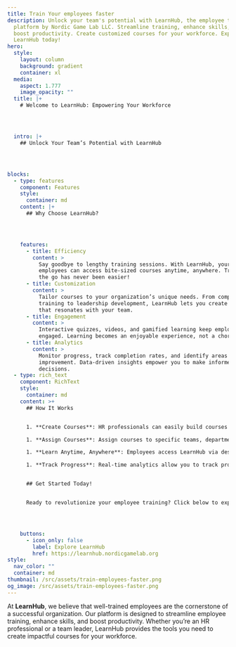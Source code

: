 ```yaml
---
title: Train Your employees faster
description: Unlock your team's potential with LearnHub, the employee training
  platform by Nordic Game Lab LLC. Streamline training, enhance skills, and
  boost productivity. Create customized courses for your workforce. Explore
  LearnHub today!
hero:
  style:
    layout: column
    background: gradient
    container: xl
  media:
    aspect: 1.777
    image_opacity: ""
  title: |+
    # Welcome to LearnHub: Empowering Your Workforce




  intro: |+
    ## Unlock Your Team’s Potential with LearnHub




blocks:
  - type: features
    component: Features
    style:
      container: md
    content: |+
      ## Why Choose LearnHub?




    features:
      - title: Efficiency
        content: >
          Say goodbye to lengthy training sessions. With LearnHub, your
          employees can access bite-sized courses anytime, anywhere. Training on
          the go has never been easier!
      - title: Customization
        content: >
          Tailor courses to your organization’s unique needs. From compliance
          training to leadership development, LearnHub lets you create content
          that resonates with your team.
      - title: Engagement
        content: >
          Interactive quizzes, videos, and gamified learning keep employees
          engaged. Learning becomes an enjoyable experience, not a chore.
      - title: Analytics
        content: >
          Monitor progress, track completion rates, and identify areas for
          improvement. Data-driven insights empower you to make informed
          decisions.
  - type: rich_text
    component: RichText
    style:
      container: md
    content: >+
      ## How It Works


      1. **Create Courses**: HR professionals can easily build courses using our intuitive course creator. Add multimedia content, quizzes, and assessments.

      1. **Assign Courses**: Assign courses to specific teams, departments, or individuals. You’re in control of who learns what.

      1. **Learn Anytime, Anywhere**: Employees access LearnHub via desktop or mobile. Learning fits seamlessly into their busy schedules.

      1. **Track Progress**: Real-time analytics allow you to track progress, celebrate achievements, and address any roadblocks.


      ## Get Started Today!


      Ready to revolutionize your employee training? Click below to explore LearnHub:




    buttons:
      - icon_only: false
        label: Explore LearnHub
        href: https://learnhub.nordicgamelab.org
style:
  nav_color: ""
  container: md
thumbnail: /src/assets/train-employees-faster.png
og_image: /src/assets/train-employees-faster.png
---
```

At **LearnHub**, we believe that well-trained employees are the cornerstone of a successful organization. Our platform is designed to streamline employee training, enhance skills, and boost productivity. Whether you’re an HR professional or a team leader, LearnHub provides the tools you need to create impactful courses for your workforce.
